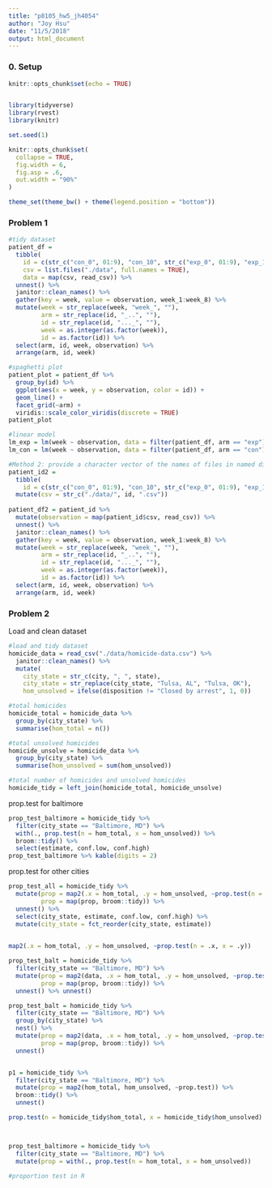 ```yaml
---
title: "p8105_hw5_jh4054"
author: "Joy Hsu"
date: "11/5/2018"
output: html_document
---
```


### 0. Setup

```r
knitr::opts_chunk$set(echo = TRUE)


library(tidyverse)
library(rvest)
library(knitr)

set.seed(1)

knitr::opts_chunk$set(
  collapse = TRUE,
  fig.width = 6,
  fig.asp = .6,
  out.width = "90%"
)

theme_set(theme_bw() + theme(legend.position = "bottom"))
```

### Problem 1
```r
#tidy dataset
patient_df = 
  tibble(
    id = c(str_c("con_0", 01:9), "con_10", str_c("exp_0", 01:9), "exp_10"),
    csv = list.files("./data", full.names = TRUE),
    data = map(csv, read_csv)) %>% 
  unnest() %>% 
  janitor::clean_names() %>% 
  gather(key = week, value = observation, week_1:week_8) %>% 
  mutate(week = str_replace(week, "week_", ""),
         arm = str_replace(id, "_..", ""),
         id = str_replace(id, "..._", ""),
         week = as.integer(as.factor(week)),
         id = as.factor(id)) %>% 
  select(arm, id, week, observation) %>%
  arrange(arm, id, week)

#spaghetti plot
patient_plot = patient_df %>% 
  group_by(id) %>% 
  ggplot(aes(x = week, y = observation, color = id)) +
  geom_line() +
  facet_grid(~arm) +
  viridis::scale_color_viridis(discrete = TRUE)
patient_plot

#linear model
lm_exp = lm(week ~ observation, data = filter(patient_df, arm == "exp")) %>% broom::tidy() %>% mutate(sig = p.value < 0.05)
lm_con = lm(week ~ observation, data = filter(patient_df, arm == "con")) %>% broom::tidy() %>% mutate(sig = p.value < 0.05)
```

```r
#Method 2: provide a character vector of the names of files in named directory data
patient_id2 = 
  tibble(
    id = c(str_c("con_0", 01:9), "con_10", str_c("exp_0", 01:9), "exp_10")) %>%
  mutate(csv = str_c("./data/", id, ".csv")) 
  
patient_df2 = patient_id %>% 
  mutate(observation = map(patient_id$csv, read_csv)) %>% 
  unnest() %>% 
  janitor::clean_names() %>% 
  gather(key = week, value = observation, week_1:week_8) %>% 
  mutate(week = str_replace(week, "week_", ""),
         arm = str_replace(id, "_..", ""),
         id = str_replace(id, "..._", ""),
         week = as.integer(as.factor(week)),
         id = as.factor(id)) %>% 
  select(arm, id, week, observation) %>%
  arrange(arm, id, week)
```

### Problem 2

Load and clean dataset
```r
#load and tidy dataset
homicide_data = read_csv("./data/homicide-data.csv") %>% 
  janitor::clean_names() %>% 
  mutate(
    city_state = str_c(city, ", ", state),
    city_state = str_replace(city_state, "Tulsa, AL", "Tulsa, OK"),
    hom_unsolved = ifelse(disposition != "Closed by arrest", 1, 0))

#total homicides
homicide_total = homicide_data %>% 
  group_by(city_state) %>% 
  summarise(hom_total = n())

#total unsolved homicides
homicide_unsolve = homicide_data %>% 
  group_by(city_state) %>% 
  summarise(hom_unsolved = sum(hom_unsolved))

#total number of homicides and unsolved homicides
homicide_tidy = left_join(homicide_total, homicide_unsolve)
```

prop.test for baltimore
```r
prop_test_baltimore = homicide_tidy %>% 
  filter(city_state == "Baltimore, MD") %>% 
  with(., prop.test(n = hom_total, x = hom_unsolved)) %>% 
  broom::tidy() %>% 
  select(estimate, conf.low, conf.high)
prop_test_baltimore %>% kable(digits = 2)
```


prop.test for other cities
```r
prop_test_all = homicide_tidy %>% 
  mutate(prop = map2(.x = hom_total, .y = hom_unsolved, ~prop.test(n = .x, x = .y)),
         prop = map(prop, broom::tidy)) %>% 
  unnest() %>% 
  select(city_state, estimate, conf.low, conf.high) %>% 
  mutate(city_state = fct_reorder(city_state, estimate))

  
map2(.x = hom_total, .y = hom_unsolved, ~prop.test(n = .x, x = .y))

prop_test_balt = homicide_tidy %>% 
  filter(city_state == "Baltimore, MD") %>% 
  mutate(prop = map2(data, .x = hom_total, .y = hom_unsolved, ~prop.test(n = .x, x = .y)),
         prop = map(prop, broom::tidy)) %>%
  unnest() %>% unnest()

prop_test_balt = homicide_tidy %>% 
  filter(city_state == "Baltimore, MD") %>% 
  group_by(city_state) %>% 
  nest() %>% 
  mutate(prop = map2(data, .x = hom_total, .y = hom_unsolved, ~prop.test(n = .x, x = .y)),
         prop = map(prop, broom::tidy)) %>%
  unnest()


p1 = homicide_tidy %>% 
  filter(city_state == "Baltimore, MD") %>% 
  mutate(prop = map2(hom_total, hom_unsolved, ~prop.test)) %>% 
  broom::tidy() %>% 
  unnest()

prop.test(n = homicide_tidy$hom_total, x = homicide_tidy$hom_unsolved)



prop_test_baltimore = homicide_tidy %>% 
  filter(city_state == "Baltimore, MD") %>% 
  mutate(prop = with(., prop.test(n = hom_total, x = hom_unsolved))
```

```r
#proportion test in R
```

